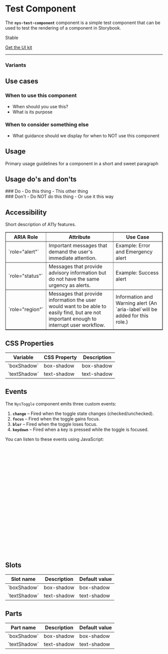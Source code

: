 
<Meta of={NysTestComponentStories} title="Components/TestComponent/Documentation" />

# Test **Component**

The **`nys-test-component`** component is a simple test component that can be used to test the rendering of a component in Storybook.

<p className="pill stable">Stable</p>

<p className="pill uikit"><a href="https://figma.com/design/0ogYpymUPQQfhELthntNbt/%F0%9F%92%A0-NYS-%2F-Excelsior-Components-(Alpha)?node-id=866-814&p=f&t=PhD11qJBYz9lSrEN-0">Get the UI kit</a></p>

***

<Canvas of={NysTestComponentStories.Default} />

<Controls />

### Variants

<Canvas of={NysTestComponentStories.CustomName} />

## Use cases

### When to use this component
  - When should you use this?
  - What is its purpose

### When to consider something else
  - What guidance should we display for when to NOT use this component

## Usage 

Primary usage guidelines for a component in a short and sweet paragraph

## Usage do's and don'ts

<div className="usagedos do">
### Do
- Do this thing
- This other thing
</div>

<div className="usagedos dont">
### Don't
  - Do NOT do this thing
  - Or use it this way
</div>

## Accessibility

Short description of A11y features. 

<table border="1">
  <thead>
    <tr>
      <th><strong>ARIA Role</strong></th>
      <th><strong>Attribute</strong></th>
      <th><strong>Use Case</strong></th>
    </tr>
  </thead>
  <tbody>
    <tr>
      <td>`role="alert"`</td>
      <td>Important messages that demand the user's immediate attention.</td>
      <td>Example: Error and Emergency alert</td>
    </tr>
    <tr>
      <td>`role="status"`</td>
      <td>Messages that provide advisory information but do not have the same urgency as alerts.</td>
      <td>Example: Success alert</td>
    </tr>
    <tr>
      <td>`role="region"`</td>
      <td>Messages that provide information the user would want to be able to easily find, but are not important enough to interrupt user workflow.</td>
      <td>Information and Warning alert (An `aria-label`will be added for this role.)</td>
    </tr>
  </tbody>
</table>

## CSS Properties
<table>
    <thead>
    <tr>
        <th>Variable</th>
        <th>CSS Property</th>
        <th>Description</th>
    </tr>
    </thead>
    <tbody>
    <tr>
        <td>`boxShadow`</td>
        <td>box-shadow</td>
        <td>box-shadow</td>
    </tr>
    <tr>
        <td>`textShadow`</td>
        <td>text-shadow</td>
        <td>text-shadow</td>
    </tr>
    </tbody>
</table>

## Events
The `NysToggle` component emits three custom events:

1. **`change`** – Fired when the toggle state changes (checked/unchecked).
2. **`focus`** – Fired when the toggle gains focus.
3. **`blur`** – Fired when the toggle loses focus.
4. **`keydown`** – Fired when a key is pressed while the toggle is focused.

You can listen to these events using JavaScript:

```js

  // Select the toggle component
  const toggle = document.querySelector('nys-toggle');

  // Listen for the 'change' event
  toggle.addEventListener('change', (event) => {
    console.log('Checkbox changed:', event.target.checked);
  });

  // Listen for the 'focus' event
  toggle.addEventListener('focus', () => {
    console.log('Checkbox is focused');
  });

  // Listen for the 'blur' event
  toggle.addEventListener('blur', () => {
    console.log('Checkbox lost focus');
  });

  // Listen for the 'keydown' event
  toggle.addEventListener('keydown', (event) => {
    console.log('Key pressed:', event.key);
  });
```

## Slots
<table>
    <thead>
    <tr>
        <th>Slot name</th>
        <th>Description</th>
        <th>Default value</th>
    </tr>
    </thead>
    <tbody>
    <tr>
        <td>`boxShadow`</td>
        <td>box-shadow</td>
        <td>box-shadow</td>
    </tr>
    <tr>
        <td>`textShadow`</td>
        <td>text-shadow</td>
        <td>text-shadow</td>
    </tr>
    </tbody>
</table>

## Parts
<table>
    <thead>
    <tr>
        <th>Part name</th>
        <th>Description</th>
        <th>Default value</th>
    </tr>
    </thead>
    <tbody>
    <tr>
        <td>`boxShadow`</td>
        <td>box-shadow</td>
        <td>box-shadow</td>
    </tr>
    <tr>
        <td>`textShadow`</td>
        <td>text-shadow</td>
        <td>text-shadow</td>
    </tr>
    </tbody>
</table>
